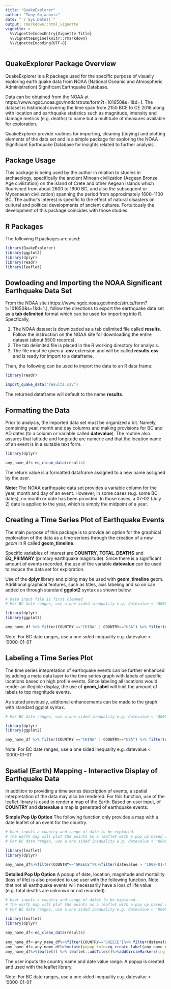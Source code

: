 ```yaml
---
title: "QuakeExplorer"
author: "Tony Gojanovic"
date: "`r Sys.Date()`"
output: rmarkdown::html_vignette
vignette: >
  %\VignetteIndexEntry{Vignette Title}
  %\VignetteEngine{knitr::rmarkdown}
  %\VignetteEncoding{UTF-8}
---
```


## QuakeExplorer Package Overview

QuakeExplorer is a R package used for the specific purpose of visually exploring earth quake data from NOAA (National Oceanic and Atmospheric Administration) Significant Earthquake Database.  

Data can be obtained from the NOAA at https://www.ngdc.noaa.gov/nndc/struts/form?t=101650&s=1&d=1.  The dataset is historical covering the time span from 2150 BCE to CE 2018  along with location and earthquake statistics such as magnitude, intensity and damage metrics (e.g. deaths) to name but a multitude of measures available for exploration.  

QuakeExplorer provide routines for importing, cleaning (tidying) and plotting elements of the data set and is a simple package for exploring the NOAA Significant Earthquake Database for insights related to further analysis.

## Package Usage

This package is being used by the author in relation to studies in archaeology, specifically the ancient Minoan civilization (Aegean Bronze Age civilization) on the island of Crete and other Aegean Islands which flourished from about 2600 to 1600 BC, and also the subsequent or Mycenaean civilization) spanning the period from approximately 1600–1100 BC. The author's interest is specific to the effect of natural disasters on cultural and political developments of ancient cultures. Fortuitously the development of this package coincides with those studies.

## R Packages

The following R packages are used:

```r
library(QuakeExplorer)
library(ggplot2)
library(dplyr)
library(readr)
library(leaflet)
```

## Dowloading and Importing the NOAA Significant Earthquake Data Set

From the NOAA site (https://www.ngdc.noaa.gov/nndc/struts/form?t=101650&s=1&d=1.), follow the directions to export the earthquake data set as a **tab delimited** format which can be used for importing into R.  Specfically,

1. The NOAA dataset is downloaded as a tab delimited file called **results**.  Follow the instruction on the NOAA site for downloading the entire dataset (about 5500 records).  
2. The tab delimited file is placed in the R working directory for analysis.  
3. The file must be given a **.csv** extension and will be called **results.csv** and is ready for import to a dataframe.  

Then, the following can be used to import the data to an R data frame:

```r
library(readr)

import_quake_data("results.csv")
```

The returned dataframe will default to the name **results**.

## Formatting the Data

Prior to analysis, the imported data set must be organized a bit.  Namely, combining year, month and day columns and making provisions for BC and AD dates (to a column or variable called **datevalue**).  The routine also assures that latitude and longitude are numeric and that the location name of an event is in a suitable text form.  

```r
library(dplyr)

any_name_df<-eq_clean_data(results)
```

The return value is a formatted dataframe assigned to a new name assigned by the user.

**Note:** The NOAA earthquake data set provides a variable column for the year, month and day of an event.  However, in some cases (e.g. some BC dates), no month or date has been provided.  In those cases, a 07-02 (July 2) date is applied to the year, which is simply the midpoint of a year.

## Creating a Time Series Plot of Earthquake Events

The main purpose of this package is to provide an option for the graphical exploration of the data as a time serioes through the creation of a new *geom* in R called **geom_timeline**.  

Specific variables of interest are **COUNTRY**, **TOTAL_DEATHS** and **EQ_PRIMARY** (primary earthquake magnitude).  Since there is a significant amount of events recorded, the use of the variable **datevalue** can be used to reduce the data set for exploration.  

Use of the **dplyr** library and piping may be used with **geom_timeline** geom.  Additional graphical features, such as titles, axis labeling and so on can added on through standard **ggplot2** syntax as shown below.

```r

# Data input file is first cleaned
# For BC date ranges, use a one sided inequality e.g. datevalue < '0000-01-01'

library(dplyr)
library(ggplot2)

any_name_df %>% filter(COUNTRY =="CHINA" | COUNTRY=="USA") %>% filter(datevalue > '1900-01-01', datevalue < '1950-01-01') %>% ggplot() + geom_timeline(aes(x = datevalue, y = COUNTRY, color = TOTAL_DEATHS, size = EQ_PRIMARY)) + ggtitle("NOAA Significant Earthquake Data Set")+ylab("Country")+xlab("Date") + scale_size_continuous(name = 'Richter') + scale_color_continuous(name = 'Mortality (deaths)') +theme(axis.text.x=element_text(angle=90,hjust=3))

```

Note: For BC date ranges, use a one sided inequality e.g. datevalue < '0000-01-01'

## Labeling a Time Series Plot

The time series intepretation of earthquake events can be further enhanced by adding a meta data layer to the time series graph with labels of specific locations based on high profile events.  Since labeling all locations would render an illegible display, the use of **geom_label** will limit the amount of labels to top magnitude events.  

As stated previously, additonal enhancements can be made to the graph with standard ggplot syntax.

```r

# For BC date ranges, use a one sided inequality e.g. datevalue < '0000-01-01'

library(dplyr)
library(ggplot2)

any_name_df %>% filter(COUNTRY =="CHINA" | COUNTRY=="USA") %>% filter(datevalue > '1900-01-01', datevalue < '1950-01-01') %>% ggplot() +geom_timeline_label(aes(x = datevalue, y = COUNTRY, magnitude = EQ_PRIMARY,label = location_name, max_labels= 4))

```

Note: For BC date ranges, use a one sided inequality e.g. datevalue < '0000-01-01'

## Spatial (Earth) Mapping - Interactive Display of Earthquake Data

In addition to providing a time series description of events, a spatial interpretation of the data may also be rendered.  For this function, use of the leaflet library is used to render a map of the Earth.  Based on user input, of **COUNTRY** and **datevalue** a map is generated of earthquake events. 

**Simple Pop Up Option** The following function only provides a map with a date leaflet of an event for the country.

```r

# User inputs a country and range of date to be explored.
# The earth map will plot the points as a leaflet with a pop up based on the date of the event. 
# For BC date ranges, use a one sided inequality e.g. datevalue < '0000-01-01'

library(leaflet)
library(dplyr)
 
any_name_df%>%filter(COUNTRY=="GREECE")%>%filter(datevalue > '1900-01-01', datevalue < '1950-01-01') %>% eq_map(annot_col = "datevalue")

```

**Detailed Pop Up Option** A popup of date, location, magnitude and mortaility (loss of life) is also provided to use user with the following function.  Note that not all earthquake events will necessarily have a loss of life value (e.g. total deaths are unknown or not recorded).  

```r

# User inputs a country and range of dates to be explored.
# The earth map will plot the points as a leaflet with a pop up based on the date of the event.
# For BC date ranges, use a one sided inequality e.g. datevalue < '0000-01-01'

library(leaflet)
library(dplyr)
 
any_name_df<-eq_clean_data(results)
 
any_name_df<-any_name_df%>%filter(COUNTRY=="GREECE")%>% filter(datevalue > '1900-01-01', datevalue < '1950-01-01')
any_name_df<-any_name_df%>%mutate(popup_info=eq_create_label(any_name_df))
any_name_df%>%leaflet() %>% leaflet::addTiles()%>%addCircleMarkers(lng = ~LONGITUDE,lat = ~LATITUDE,radius = ~EQ_PRIMARY,weight=1,popup=~popup_info)
```

The user inputs the country name and date value range.  A popup is created and used with the leaflet library.

Note: For BC date ranges, use a one sided inequality e.g. datevalue < '0000-01-01'
